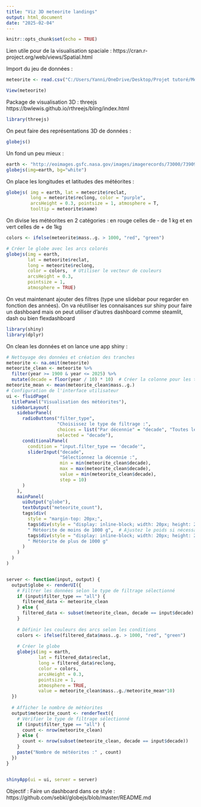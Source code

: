 ---
title: "Viz 3D meteorite landings"
output: html_document
date: "2025-02-04"
---

```{r setup, include=FALSE}
knitr::opts_chunk$set(echo = TRUE)
```

Lien utile pour de la visualisation spaciale :
https://cran.r-project.org/web/views/Spatial.html


Import du jeu de données :

```{r}
meteorite <- read.csv("C:/Users/Yanni/OneDrive/Desktop/Projet tutoré/Meteorite_Landings.csv")
```

```{r}
View(meteorite)
```

Package de visualisation 3D : threejs
https://bwlewis.github.io/rthreejs/bling/index.html

```{r}
library(threejs)
```
On peut faire des représentations 3D de données :

```{r}
globejs()
```

Un fond un peu mieux :

```{r}
earth <- "http://eoimages.gsfc.nasa.gov/images/imagerecords/73000/73909/world.topo.bathy.200412.3x5400x2700.jpg"
globejs(img=earth, bg="white")
```
On place les longitudes et latitudes des météorites :

```{r}
globejs( img = earth, lat = meteorite$reclat,
         long = meteorite$reclong, color = "purple",
         arcsHeight = 0.3, pointsize = 1, atmosphere = T,
         tooltip = meteorite$name)
```
On divise les météorites en 2 catégories : en rouge celles de - de 1 kg et en vert celles de + de 1kg


```{r}
colors <- ifelse(meteorite$mass..g. > 1000, "red", "green")

# Créer le globe avec les arcs colorés
globejs(img = earth, 
        lat = meteorite$reclat, 
        long = meteorite$reclong, 
        color = colors,  # Utiliser le vecteur de couleurs
        arcsHeight = 0.3, 
        pointsize = 1, 
        atmosphere = TRUE)
```

On veut maintenant ajouter des filtres (type une slidebar pour regarder en fonction des années). On va réutiliser les connaisances sur shiny pour faire un dashboard mais on peut utiliser d'autres dashboard comme steamlit, dash ou bien flexdashboard
```{r}
library(shiny)
library(dplyr)
```


On clean les données et on lance une app shiny :
```{r}
# Nettoyage des données et création des tranches
meteorite <- na.omit(meteorite)
meteorite_clean <- meteorite %>%
  filter(year >= 1900 & year <= 2025) %>%
  mutate(decade = floor(year / 10) * 10)  # Créer la colonne pour les tranches de 10 ans
meteorite_mean <- mean(meteorite_clean$mass..g.)
# Configuration de l'interface utilisateur
ui <- fluidPage(
  titlePanel("Visualisation des météorites"),
  sidebarLayout(
    sidebarPanel(
      radioButtons("filter_type", 
                   "Choisissez le type de filtrage :", 
                   choices = list("Par décennie" = "decade", "Toutes les années" = "all"), 
                   selected = "decade"),
      conditionalPanel(
        condition = "input.filter_type == 'decade'",
        sliderInput("decade", 
                    "Sélectionnez la décennie :", 
                    min = min(meteorite_clean$decade), 
                    max = max(meteorite_clean$decade), 
                    value = min(meteorite_clean$decade), 
                    step = 10)
      )
    ),
    mainPanel(
      uiOutput("globe"),
      textOutput("meteorite_count"),  
      tags$div(
        style = "margin-top: 20px;",
        tags$div(style = "display: inline-block; width: 20px; height: 20px; background-color: red; border: 1px solid black;"),
        " Météorite de moins de 1000 g",  # Ajustez le poids si nécessaire
        tags$div(style = "display: inline-block; width: 20px; height: 20px; background-color: green; border: 1px solid black; margin-left: 20px;"),
        " Météorite de plus de 1000 g"
      )
    )
  )
)


server <- function(input, output) {
  output$globe <- renderUI({
    # Filtrer les données selon le type de filtrage sélectionné
    if (input$filter_type == "all") {
      filtered_data <- meteorite_clean
    } else {
      filtered_data <- subset(meteorite_clean, decade == input$decade)
    }
    
    # Définir les couleurs des arcs selon les conditions
    colors <- ifelse(filtered_data$mass..g. > 1000, "red", "green")
    
    # Créer le globe
    globejs(img = earth,
            lat = filtered_data$reclat, 
            long = filtered_data$reclong, 
            color = colors, 
            arcsHeight = 0.3, 
            pointsize = 1, 
            atmosphere = TRUE,
            value = meteorite_clean$mass..g./meteorite_mean*10)
  })
  
  # Afficher le nombre de météorites
  output$meteorite_count <- renderText({
    # Vérifier le type de filtrage sélectionné
    if (input$filter_type == "all") {
      count <- nrow(meteorite_clean)
    } else {
      count <- nrow(subset(meteorite_clean, decade == input$decade))
    }
    paste("Nombre de météorites :" , count)  
  })
}


shinyApp(ui = ui, server = server)


```
Objectif : Faire un dashboard dans ce style :
https://github.com/sebkl/globejs/blob/master/README.md




